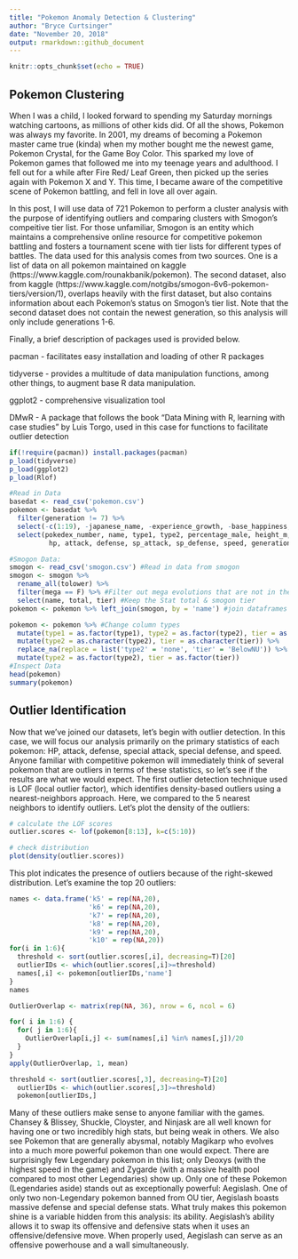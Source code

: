 ```yaml
---
title: "Pokemon Anomaly Detection & Clustering"
author: "Bryce Curtsinger"
date: "November 20, 2018"
output: rmarkdown::github_document
---
```


```r
knitr::opts_chunk$set(echo = TRUE)
```

## Pokemon Clustering

When I was a child, I looked forward to spending my Saturday mornings watching cartoons, as millions of other kids did. Of all the shows, Pokemon was always my favorite. In 2001, my dreams of becoming a Pokemon master came true (kinda) when my mother bought me the newest game, Pokemon Crystal, for the Game Boy Color. This sparked my love of Pokemon games that followed me into my teenage years and adulthood. I fell out for a while after Fire Red/ Leaf Green, then picked up the series again with Pokemon X and Y. This time, I became aware of the competitive scene of Pokemon battling, and fell in love all over again. 

In this post, I will use data of 721 Pokemon to perform a cluster analysis with the purpose of identifying outliers and comparing clusters with Smogon's compeitive tier list. For those unfamiliar, Smogon is an entity which maintains a comprehensive online resource for competitive pokemon battling and fosters a tournament scene with tier lists for different types of battles. The data used for this analysis comes from two sources. One is a list of data on all pokemon maintained on kaggle (https://www.kaggle.com/rounakbanik/pokemon). The second dataset, also from kaggle (https://www.kaggle.com/notgibs/smogon-6v6-pokemon-tiers/version/1), overlaps heavily with the first dataset, but also contains information about each Pokemon's status on Smogon's tier list. Note that the second dataset does not contain the newest generation, so this analysis will only include generations 1-6. 

Finally, a brief description of packages used is provided below.

pacman - facilitates easy installation and loading of other R packages

tidyverse - provides a multitude of data manipulation functions, among other things, to augment base R data manipulation.

ggplot2 - comprehensive visualization tool

DMwR - A package that follows the book "Data Mining with R, learning with case studies" by Luis Torgo, used in this case for functions to facilitate outlier detection

```r
if(!require(pacman)) install.packages(pacman)
p_load(tidyverse)
p_load(ggplot2)
p_load(Rlof)

#Read in Data
basedat <- read_csv('pokemon.csv')
pokemon <- basedat %>% 
  filter(generation != 7) %>% 
  select(-c(1:19), -japanese_name, -experience_growth, -base_happiness, -base_egg_steps, -base_total, -capture_rate, - classfication) %>% #get rid of these variables
  select(pokedex_number, name, type1, type2, percentage_male, height_m, weight_kg,
          hp, attack, defense, sp_attack, sp_defense, speed, generation, is_legendary) #reorder variables

#Smogon Data:
smogon <- read_csv('smogon.csv') #Read in data from smogon
smogon <- smogon %>% 
  rename_all(tolower) %>% 
  filter(mega == F) %>% #Filter out mega evolutions that are not in the base data
  select(name, total, tier) #Keep the Stat total & smogon tier
pokemon <- pokemon %>% left_join(smogon, by = 'name') #join dataframes

pokemon <- pokemon %>% #Change column types
  mutate(type1 = as.factor(type1), type2 = as.factor(type2), tier = as.factor(tier), total = hp + attack + defense + sp_attack + sp_defense + speed) %>% 
  mutate(type2 = as.character(type2), tier = as.character(tier)) %>%
  replace_na(replace = list('type2' = 'none', 'tier' = 'BelowNU')) %>%
  mutate(type2 = as.factor(type2), tier = as.factor(tier))
#Inspect Data
head(pokemon)
summary(pokemon)
```

## Outlier Identification

Now that we've joined our datasets, let's begin with outlier detection. In this case, we will focus our analysis primarily on the primary statistics of each pokemon: HP, attack, defense, special attack, special defense, and speed. Anyone familiar with competitive pokemon will immediately think of several pokemon that are outliers in terms of these statistics, so let's see if the results are what we would expect. The first outlier detection technique used is LOF (local outlier factor), which identifies density-based outliers using a nearest-neighbors approach. Here, we compared to the 5 nearest neighbors to identify outliers. Let's plot the density of the outliers:

```r
# calculate the LOF scores
outlier.scores <- lof(pokemon[8:13], k=c(5:10))

# check distribution
plot(density(outlier.scores))

```

This plot indicates the presence of outliers because of the right-skewed distribution. Let's examine the top 20 outliers:


```r
names <- data.frame('k5' = rep(NA,20),
                    'k6' = rep(NA,20),
                    'k7' = rep(NA,20),
                    'k8' = rep(NA,20),
                    'k9' = rep(NA,20),
                    'k10' = rep(NA,20))
for(i in 1:6){
  threshold <- sort(outlier.scores[,i], decreasing=T)[20]
  outlierIDs <- which(outlier.scores[,i]>=threshold)
  names[,i] <- pokemon[outlierIDs,'name']
}
names

OutlierOverlap <- matrix(rep(NA, 36), nrow = 6, ncol = 6)

for( i in 1:6) {
  for( j in 1:6){
    OutlierOverlap[i,j] <- sum(names[,i] %in% names[,j])/20
  }
}
apply(OutlierOverlap, 1, mean)

threshold <- sort(outlier.scores[,3], decreasing=T)[20]
  outlierIDs <- which(outlier.scores[,3]>=threshold)
  pokemon[outlierIDs,]
```

Many of these outliers make sense to anyone familiar with the games. Chansey & Blissey, Shuckle, Cloyster, and Ninjask are all well known for having one or two incredibly high stats, but being weak in others. We also see Pokemon that are generally abysmal, notably Magikarp who evolves into a much more powerful pokemon than one would expect. There are surprisingly few Legendary pokemon in this list; only Deoxys (with the highest speed in the game) and Zygarde (with a massive health pool compared to most other Legendaries) show up. Only one of these Pokemon (Legendaries aside) stands out as exceptionally powerful: Aegislash. One of only two non-Legendary pokemon banned from OU tier, Aegislash boasts massive defense and special defense stats. What truly makes this pokemon shine is a variable hidden from this analysis: its ability. Aegislash's ability allows it to swap its offensive and defensive stats when it uses an offensive/defensive move. When properly used, Aegislash can serve as an offensive powerhouse and a wall simultaneously.

